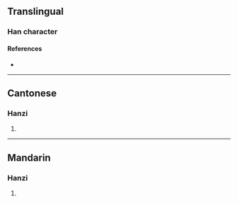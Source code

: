 {{character info/new}}
==Translingual==

===Han character===
{{Han char|rn=94|rad=犬|as=09|sn=12|four=47234|canj=KHQHK|ids=⿰犭契}}

====References====
* {{Han ref|kx=0715.070|dkj=20542|dj=1127.080|hdz=21356.040|uh=7330|ud=29488|bh=DA6F|bd=55919}}

----

==Cantonese==

===Hanzi===
{{yue-hanzi|jyut=|y=yat3}}

# {{defn|lang=yue|sort=犬09}}

----

==Mandarin==

===Hanzi===
{{cmn-hanzi|pin=[[yà]] ([[ya4]])|wg=ya<sup>4</sup>}}

# {{defn|lang=cmn|sort=犬09}}